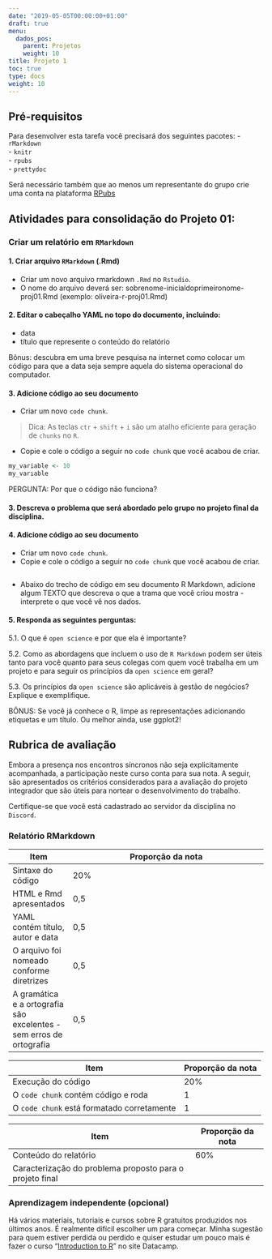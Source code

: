 ```yaml
---
date: "2019-05-05T00:00:00+01:00"
draft: true
menu:
  dados_pos:
    parent: Projetos
    weight: 10
title: Projeto 1
toc: true
type: docs
weight: 10
---
```


## Pré-requisitos

Para desenvolver esta tarefa você precisará dos seguintes pacotes:
- `rMarkdown`   
- `knitr`   
- `rpubs`   
- `prettydoc`   

Será necessário também que ao menos um representante do grupo crie uma conta na plataforma [RPubs](https://rpubs.com/)


## Atividades para consolidação do Projeto 01:

### Criar um relatório em `RMarkdown`

#### 1. Criar arquivo `RMarkdown` (.Rmd)
- Criar um novo arquivo rmarkdown `.Rmd` no `Rstudio`. 
- O nome do arquivo deverá ser: sobrenome-inicialdoprimeironome-proj01.Rmd (exemplo: oliveira-r-proj01.Rmd)

#### 2. Editar o cabeçalho YAML no topo do documento, incluindo:
- data
- título que represente o conteúdo do relatório

Bônus: descubra em uma breve pesquisa na internet como colocar um código para que a data seja sempre aquela do sistema operacional do computador. 

#### 3. Adicione código ao seu documento
- Criar um novo `code chunk`. 

> Dica: As teclas `ctr` + `shift` + `i` são um atalho eficiente para geração de `chunks` no `R`.

- Copie e cole o código a seguir no `code chunk` que você acabou de criar.
```r
my_variable <- 10
my_varıable
```
PERGUNTA: Por que o código não funciona? 



#### 3. Descreva o problema que será abordado pelo grupo no projeto final da disciplina. 


#### 4. Adicione código ao seu documento
- Criar um novo `code chunk`.
- Copie e cole o código a seguir no `code chunk` que você acabou de criar.
```r

```

- Abaixo do trecho de código em seu documento R Markdown, adicione algum TEXTO que descreva o que a trama que você criou mostra - interprete o que você vê nos dados.

#### 5. Responda as seguintes perguntas:
5.1. O que é `open science` e por que ela é importante?

5.2. Como as abordagens que incluem o uso de `R Markdown` podem ser úteis tanto para você quanto para seus colegas com quem você trabalha em um projeto e para seguir os princípios da `open science` em geral?

5.3. Os princípios da `open science` são aplicáveis à gestão de negócios? Explique e exemplifique. 

BÔNUS: Se você já conhece o R, limpe as representações adicionando etiquetas e um título. Ou melhor ainda, use ggplot2!

## Rubrica de avaliação

Embora a presença nos encontros síncronos não seja explicitamente acompanhada, a participação neste curso conta para sua nota. A seguir, são apresentados os critérios considerados para a avaliação do projeto integrador que são úteis para nortear o desenvolvimento do trabalho. 

Certifique-se que você está cadastrado ao servidor da disciplina no `Discord`. 

### Relatório RMarkdown

|Item|Proporção da nota
|----|-----------------
|Sintaxe do código |20%
|HTML e Rmd apresentados|0,5
|YAML contém título, autor e data|0,5
|O arquivo foi nomeado conforme diretrizes|0,5
|A gramática e a ortografia são excelentes - sem erros de ortografia|0,5

|Item|Proporção da nota
|----|-----------------
|Execução do código|20%
|O `code chunk` contém código e roda|1	 	 
|O `code chunk` está formatado corretamente|1

|Item|Proporção da nota
|----|-----------------
|Conteúdo do relatório|60%
|Caracterização do problema proposto para o projeto final|

### Aprendizagem independente (opcional)

Há vários materiais, tutoriais e cursos sobre R gratuitos produzidos nos últimos anos. É realmente difícil escolher um para começar. Minha sugestão para quem estiver perdida ou perdido e quiser estudar um pouco mais é fazer o curso "[Introduction to R](https://www.datacamp.com/courses/free-introduction-to-r)" no site Datacamp.


